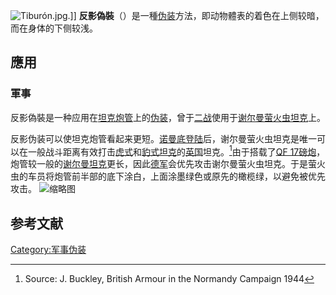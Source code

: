 {{expand|time=2016-02-04T12:47:51+00:00}}
[[File:Tiburón.jpg|thumb]].]]
'''反影偽裝'''（{{lang-en|Countershading}}）是一種[[伪装|伪装]]方法，即动物體表的着色在上侧较暗，而在身体的下侧较浅。
== 應用 ==
=== 軍事 ===
反影偽裝是一种应用在[[坦克|坦克]][[炮管|炮管]]上的[[军事伪装|伪装]]，曾于[[二战|二战]]使用于[[雪曼螢火蟲坦克|谢尔曼萤火虫坦克]]上。

反影伪装可以使坦克炮管看起来更短。[[诺曼底登陆|诺曼底登陆]]后，谢尔曼萤火虫坦克是唯一可以在一般战斗距离有效打击[[虎式重型坦克|虎式]]和[[豹式坦克|豹式坦克]]的[[英国|英国]]坦克。<ref>Source: J. Buckley, British Armour in the Normandy Campaign 1944</ref>由于搭载了[[QF_17磅炮|QF 17磅炮]]，炮管较一般的[[谢尔曼坦克|谢尔曼坦克]]更长，因此[[德军|德军]]会优先攻击谢尔曼萤火虫坦克。于是萤火虫的车员将炮管前半部的底下涂白，上面涂墨绿色或原先的橄榄绿，以避免被优先攻击。
[[File:Sherman_Firefly_9-08-2008_15-05-43.JPG|缩略图]]

== 参考文献 ==
{{Reflist|2}}


[[Category:军事伪装|Category:军事伪装]]